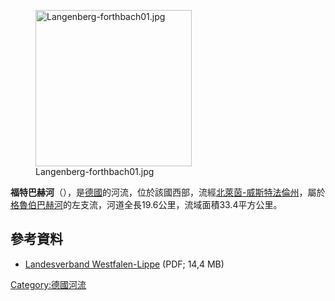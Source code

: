 {{Multiple issues|
{{No footnotes|time=2020-07-22T13:06:30+00:00}}
{{Refimprove|time=2020-07-22T13:06:30+00:00}}
}}
{{Coord|51|48|53|N|8|21|49|E|display=title}}
[[Image:Langenberg-forthbach01.jpg|250px]]

'''福特巴赫河'''（{{lang-de|Fortbach}}），是[[德國|德國]]的河流，位於該國西部，流經[[北萊茵-威斯特法倫州|北萊茵-威斯特法倫州]]，屬於[[格魯伯巴赫河|格魯伯巴赫河]]的左支流，河道全長19.6公里，流域面積33.4平方公里。

==參考資料==
* [https://web.archive.org/web/20131021082205/http://www.lwl.org/geko-download/Spieker/Spieker_31/Spieker_31_1986.pdf Landesverband Westfalen-Lippe] (PDF; 14,4 MB)

{{Germany-geo-stub}}
[[Category:德國河流|Category:德國河流]]